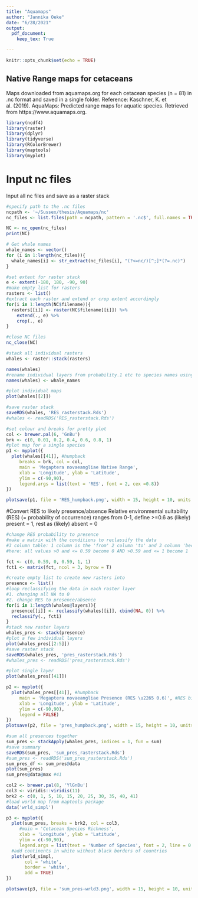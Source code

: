 ```yaml
---
title: "Aquamaps"
author: "Jannika Oeke"
date: "6/28/2021"
output: 
  pdf_document:
    keep_tex: True

---
```


```r
knitr::opts_chunk$set(echo = TRUE)
```

## Native Range maps for cetaceans
Maps downloaded from aquamaps.org for each cetacean species (n = 81) in .nc format and saved in a single folder.
Reference:
Kaschner, K. et al. (2019). AquaMaps: Predicted range maps for aquatic species. Retrieved from https://www.aquamaps.org.

```r
library(ncdf4)
library(raster)
library(dplyr)
library(tidyverse)
library(RColorBrewer)
library(maptools)
library(myplot)
```

# Input nc files
Input all nc files and save as a raster stack

```r
#specify path to the .nc files
ncpath <- '~/Sussex/thesis/Aquamaps/nc'
nc_files <- list.files(path = ncpath, pattern = '.nc$', full.names = TRUE) 

NC <- nc_open(nc_files)
print(NC)

# Get whale names
whale_names <- vector()
for (i in 1:length(nc_files)){
  whale_names[i] <- str_extract(nc_files[i], "(?<=nc/)[^;]*(?=.nc)")
}

#set extent for raster stack
e <- extent(-180, 180, -90, 90)
#make empty list for rasters
rasters <- list()
#extract each raster and extend or crop extent accordingly
for(i in 1:length(NC$filename)){
  rasters[[i]] <- raster(NC$filename[[i]]) %>%
    extend(., e) %>%
    crop(., e)
}

#close NC files
nc_close(NC)

#stack all individual rasters
whales <- raster::stack(rasters)

names(whales)
#rename individual layers from probability.1 etc to species names using the vector created earlier
names(whales) <- whale_names

#plot individual maps 
plot(whales[[2]])

#save raster stack
saveRDS(whales, 'RES_rasterstack.Rds')
#whales <- readRDS('RES_rasterstack.Rds')

#set colour and breaks for pretty plot
col <- brewer.pal(6, 'GnBu')
brk <- c(0, 0.01, 0.2, 0.4, 0.6, 0.8, 1)
#plot map for a single species
p1 <- myplot({
  plot(whales[[41]], #humpback
     breaks = brk, col = col,
     main = 'Megaptera novaeangliae Native Range', 
     xlab = 'Longitude', ylab = 'Latitude',
     ylim = c(-90,90),
     legend.args = list(text = 'RES', font = 2, cex =0.8))
})

plotsave(p1, file = 'RES_humpback.png', width = 15, height = 10, units = 'cm')
```

#Convert RES to likely presence/absence
Relative environmental suitability (RES) (= probability of occurrence) ranges from 0-1, define >=0.6 as (likely) present = 1, rest as (likely) absent = 0

```r
#change RES probability to presence
#make a matrix with the conditions to reclassify the data
#3 column table: 1 column is the 'from' 2 column 'to' and 3 column 'becomes'
#here: all values >0 and <= 0.59 become 0 AND >0.59 and <= 1 become 1

fct <- c(0, 0.59, 0, 0.59, 1, 1)
fct1 <- matrix(fct, ncol = 3, byrow = T)

#create empty list to create new rasters into
presence <- list()
#loop reclassifying the data in each raster layer 
#1. changing all NA to 0
#2. change RES to presence/absence
for(i in 1:length(whales@layers)){
  presence[[i]] <- reclassify(whales[[i]], cbind(NA, 0)) %>%
  reclassify(., fct1) 
}
#stack new raster layers
whales_pres <- stack(presence)
#plot a few individual layers
plot(whales_pres[[2:5]])
#save raster stack 
saveRDS(whales_pres, 'pres_rasterstack.Rds')
#whales_pres <- readRDS('pres_rasterstack.Rds')

#plot single layer
plot(whales_pres[[41]])

p2 <- myplot({
  plot(whales_pres[[41]], #humpback
     main = 'Megaptera novaeangliae Presence (RES \u2265 0.6)', #RES bigger equal 0.6 
     xlab = 'Longitude', ylab = 'Latitude',
     ylim = c(-90,90),
     legend = FALSE)
})
plotsave(p2, file = 'pres_humpback.png', width = 15, height = 10, units = 'cm')

#sum all presences together
sum_pres <- stackApply(whales_pres, indices = 1, fun = sum)
#save summary
saveRDS(sum_pres, 'sum_pres_rasterstack.Rds')
#sum_pres <- readRDS('sum_pres_rasterstack.Rds')
sum_pres_df <- sum_pres@data
plot(sum_pres)
sum_pres@data@max #41

col2 <- brewer.pal(8, 'YlGnBu')
col3 <- viridis::viridis(11)
brk2 <- c(0, 1, 5, 10, 15, 20, 25, 30, 35, 40, 41)
#load world map from maptools package
data('wrld_simpl')

p3 <- myplot({
  plot(sum_pres, breaks = brk2, col = col3,
     #main = 'Cetacean Species Richness', 
     xlab = 'Longitude', ylab = 'Latitude',
     ylim = c(-90,90),
     legend.args = list(text = 'Number of Species', font = 2, line = 0.5, side = 2, cex =0.8))
  #add continents in white without black borders of countries
  plot(wrld_simpl, 
       col = 'white',
       border = 'white', 
       add = TRUE)
})

plotsave(p3, file = 'sum_pres-wrld3.png', width = 15, height = 10, units = 'cm')
```
